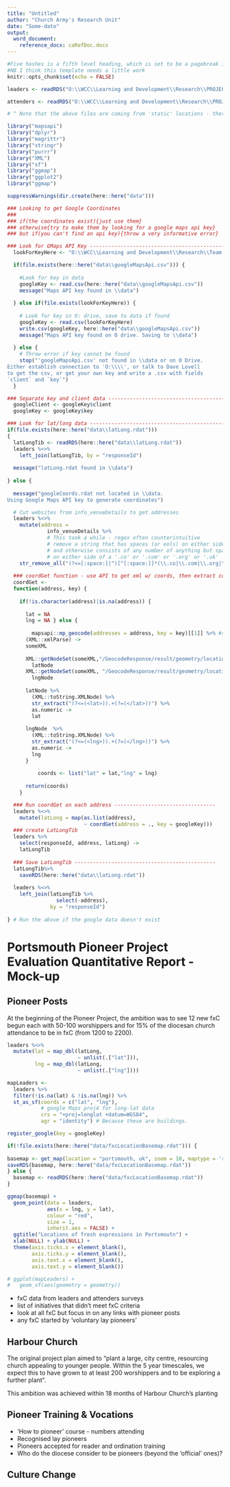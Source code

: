 ```yaml
---
title: "Untitled"
author: "Church Army's Research Unit"
date: "Some-date"
output:
  word_document:
    reference_docx: caRefDoc.docx
---
```


```r
#Five hashes is a fifth level heading, which is set to be a pagebreak in the reference document
#NB I think this template needs a little work
knitr::opts_chunk$set(echo = FALSE)

leaders <- readRDS("O:\\WCC\\Learning and Development\\Research\\PROJECT - Portsmouth 2019 onwards\\Data\\leaders & attenders\\leadersResponses2018and2019.rdat")

attenders <- readRDS("O:\\WCC\\Learning and Development\\Research\\PROJECT - Portsmouth 2019 onwards\\Data\\leaders & attenders\\attenders2018NoUnderFives.rdat")

# ^ Note that the above files are coming from 'static' locations - there are no markdown files that will automatically update any of that stuff. 
```

```r
library("mapsapi")
library("dplyr")
library("magrittr")
library("stringr")
library("purrr")
library("XML")
library("sf")
library("ggmap")
library("ggplot2")
library("ggmap")
```

```r
suppressWarnings(dir.create(here::here("data")))
```

```r
### Looking to get Google Coordinates
### 
### if(the coordinates exist){just use them}
### otherwise{try to make them by looking for a google maps api key}
### but if(you can't find an api key){throw a very informative error}

### Look for GMaps API Key --------------------------------------------------------------
  lookForKeyHere <- "O:\\WCC\\Learning and Development\\Research\\Team member folders\\Dave Lovell\\keys\\googleMapsApi.csv"

  if(file.exists(here::here("data\\googleMapsApi.csv"))) {
    
    #Look for key in data
    googleKey <- read.csv(here::here("data\\googleMapsApi.csv"))
    message("Maps API key found in \\data")
    
  } else if(file.exists(lookForKeyHere)) {
    
    # Look for key in O: drive, save to data if found
    googleKey <- read.csv(lookForKeyHere)
    write.csv(googleKey, here::here("data\\googleMapsApi.csv"))
    message("Maps API key found on O drive. Saving to \\data")
      
  } else {
    # Throw error if key cannot be found
    stop("'googleMapsApi.csv' not found in \\data or on O Drive.
Either establish connection to 'O:\\\\', or talk to Dave Lovell
to get the csv, or get your own key and write a .csv with fields
`client` and `key`")
  }

### Separate key and client data -------------------------------------------------
  googleClient <- googleKey$client
  googleKey <- googleKey$key

### Look for lat/long data -------------------------------------------------------    
if(file.exists(here::here("data\\latLong.rdat")))
{
  latLongTib <- readRDS(here::here("data\\latLong.rdat"))
  leaders %<>% 
    left_join(latLongTib, by = "responseId")
  
  message("latLong.rdat found in \\data")
  
} else {
    
  message("googleCoords.rdat not located in \\data.
Using Google Maps API key to generate coordinates")

  # Cut websites from info_venueDetails to get addresses
  leaders %<>%
    mutate(address =
             info_venueDetails %>% 
             # This took a while - regex often counterintuitive
             # remove a string that has spaces (or eols) on either side
             # and otherwise consists of any number of anything but spaces
             # on either side of a '.co' or '.com' or '.org' or '.uk'
    str_remove_all("(?<=[:space:]|^)[^[:space:]]*(\\.co|\\.com|\\.org|\\.uk)[^[:space:]]*(?=[:space:]|$)"))
  
  ### coordGet function - use API to get xml w/ coords, then extract coords from XML ----------------
  coordGet <-
  function(address, key) {
    
    if(!is.character(address)|is.na(address)) {
      
      lat = NA
      lng = NA } else {
        
        mapsapi::mp_geocode(addresses = address, key = key)[[1]] %>% #shouldn't be longer than 1
      (XML::xmlParse) ->
      someXML
    
      XML::getNodeSet(someXML,"/GeocodeResponse/result/geometry/location/lat") ->
        latNode
      XML::getNodeSet(someXML, "/GeocodeResponse/result/geometry/location/lng") ->
        lngNode
  
      latNode %>% 
        (XML::toString.XMLNode) %>%
        str_extract("(?<=(<lat>)).+(?=(</lat>))") %>% 
        as.numeric ->
        lat
      
      lngNode  %>% 
        (XML::toString.XMLNode) %>%
        str_extract("(?<=(<lng>)).+(?=(</lng>))") %>% 
        as.numeric ->
        lng
      }
    
          coords <- list("lat" = lat,"lng" = lng)
      
      return(coords)
    }

  ### Run coordGet on each address ---------------------------------
  leaders %<>%
    mutate(latLong = map(as.list(address),
                         ~ coordGet(address = ., key = googleKey)))
  ### create LatLongTib
  leaders %>% 
    select(responseId, address, latLong) ->
    latLongTib
  
  ### Save LatLongTib ----------------------------------------------
  latLongTib%>% 
    saveRDS(here::here("data\\latLong.rdat"))
  
  leaders %<>%
    left_join(latLongTib %>% 
                select(-address),
              by = "responseId")
  
} # Run the above if the google data doesn't exist
```
##### 

# Portsmouth Pioneer Project Evaluation Quantitative Report - Mock-up

## Pioneer Posts

At the beginning of the Pioneer Project, the ambition was to see 12 new fxC begun each with 50-100 worshippers and for 15% of the diocesan church attendance to be in fxC (from 1200 to 2200).

```r

leaders %<>% 
  mutate(lat = map_dbl(latLong,
                       ~ unlist(.["lat"])),
         lng = map_dbl(latLong,
                       ~ unlist(.["lng"])))

mapLeaders <-
  leaders %>% 
  filter(!is.na(lat) & !is.na(lng)) %>% 
  st_as_sf(coords = c("lat", "lng"),
           # google Maps proj4 for long-lat data
           crs = "+proj=longlat +datum=WGS84",
           agr = "identity") # Because these are buildings.

register_google(key = googleKey)

if(!file.exists(here::here("data/fxcLocationBasemap.rdat"))) {
  
basemap <- get_map(location = "portsmouth, uk", zoom = 10, maptype = 'roadmap', source = "google")
saveRDS(basemap, here::here("data/fxcLocationBasemap.rdat"))
} else {
  basemap <- readRDS(here::here("data/fxcLocationBasemap.rdat"))
}

ggmap(basemap) +
  geom_point(data = leaders,
             aes(x = lng, y = lat),
             colour = "red",
             size = 1,
             inherit.aes = FALSE) +
  ggtitle("Locations of fresh expressions in Portsmoutn") +
  xlab(NULL) + ylab(NULL) +
  theme(axis.ticks.x = element_blank(),
        axis.ticks.y = element_blank(),
        axis.text.x = element_blank(),
        axis.text.y = element_blank())

# ggplot(mapLeaders) +
#   geom_sf(aes(geometry = geometry))

```

* fxC data from leaders and attenders surveys
* list of initiatives that didn't meet fxC criteria
* look at all fxC but focus in on any links with pioneer posts
* any fxC started by 'voluntary lay pioneers'

## Harbour Church
The original project plan aimed to “plant a large, city centre, resourcing church appealing to younger people. Within the 5 year timescales, we expect this to have grown to at least 200 worshippers and to be exploring a further plant”. 

This ambition was achieved within 18 months of Harbour Church’s planting  

## Pioneer Training & Vocations

* 'How to pioneer' course - numbers attending
* Recognised lay pioneers
* Pioneers accepted for reader and ordination training
* Who do the diocese consider to be pioneers (beyond the 'official' ones)?

## Culture Change
